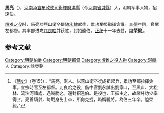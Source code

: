 {{Otheruses|马亮|other=同名或類似名的其它條目描述}}
'''馬亮'''（{{bd|？||1446年|catIdx=}}），[[河南承宣布政使司|河南承宣布政使司]][[衛輝府|衛輝府]][[淇縣|淇縣]]（今[[河南省|河南省]][[淇縣|淇縣]]）人，明朝军事人物，招遠伯。

[[靖难之役|靖难之役]]时，馬亮以燕山衛卒跟随[[朱棣|朱棣]]起兵，累功至都指揮僉事。[[宣德|宣德]]年间，官至左都督。其率部进攻[[兀良哈|兀良哈]]并获胜，封招遠伯。[[正统_(年号)|正统]]十一年去世，謚'''榮毅'''<ref>《[[明史|明史]]》（卷155）：“馬亮，淇人。以燕山衛卒從成祖起兵，累功至都指揮僉事。宣宗時官至左都督。兀良哈之役，偕中官劉永誠出劉家口，至黑山、大松林、流沙河諸處，遇賊勝之。還封招遠伯。是役也，王振主之，故諸將功少率得封。亮善騎射，每戰身先士卒，所向克捷，時稱驍將。為伯三年卒。謚榮毅。”</ref>。

==参考文献==
{{wikisource|明史/卷155}}
<div class="references-small">
<references />
</div>

{{明朝人物小作品}}

[[Category:明朝伯爵|Category:明朝伯爵]]
[[Category:明朝都督|Category:明朝都督]]
[[Category:靖難之役人物|Category:靖難之役人物]]
[[Category:淇縣人|Category:淇縣人]]
[[Category:諡榮毅|Category:諡榮毅]]
